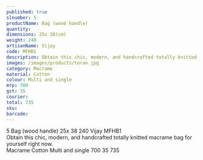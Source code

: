 ---
published: true
slnumber: 5
productName: Bag (wood handle)	
quantity:
dimensions: 25x 38(cm)	
weight: 240
artisanName: Vijay
code: MFHB1
description: Obtain this chic, modern, and handcrafted totally knitted macrame bag for yourself right now.
images: /images/products/toran.jpg
category: Macrame
material: Cotton
colour: Multi and single
mrp: 700
gst: 35
courier:	
total: 735
sku:
barcode:
---
5	Bag (wood handle)		25x 38	240	Vijay	MFHB1	
Obtain this chic, modern, and handcrafted totally knitted macrame bag for yourself right now.		
Macrame	Cotton	Multi and single	700	35		735												
